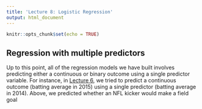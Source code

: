 ```yaml
---
title: 'Lecture 8: Logistic Regression'
output: html_document
---
```


```r
knitr::opts_chunk$set(echo = TRUE)
```




## Regression with multiple predictors

Up to this point, all of the regression models we have built involves predicting either a continuous or binary outcome using a single predictor variable. 
For instance, in [Lecture 6](lecture6.html), we tried to predict a continuous outcome (batting average in 2015) using a single predictor (batting average in 2014).
Above, we predicted whether an NFL kicker would make a field goal 